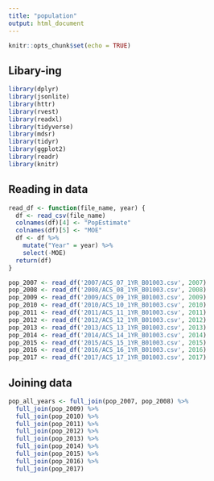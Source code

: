 ```yaml
---
title: "population"
output: html_document
---
```


```r
knitr::opts_chunk$set(echo = TRUE)
```

## Libary-ing

```r
library(dplyr)
library(jsonlite)
library(httr)
library(rvest)
library(readxl)
library(tidyverse)
library(mdsr)   
library(tidyr)
library(ggplot2)
library(readr)
library(knitr)
```

## Reading in data

```r

read_df <- function(file_name, year) {
  df <- read_csv(file_name) 
  colnames(df)[4] <- "PopEstimate" 
  colnames(df)[5] <- "MOE" 
  df <- df %>% 
    mutate("Year" = year) %>% 
    select(-MOE)
  return(df)
}

pop_2007 <- read_df('2007/ACS_07_1YR_B01003.csv', 2007)
pop_2008 <- read_df('2008/ACS_08_1YR_B01003.csv', 2008)
pop_2009 <- read_df('2009/ACS_09_1YR_B01003.csv', 2009)
pop_2010 <- read_df('2010/ACS_10_1YR_B01003.csv', 2010)
pop_2011 <- read_df('2011/ACS_11_1YR_B01003.csv', 2011)
pop_2012 <- read_df('2012/ACS_12_1YR_B01003.csv', 2012)
pop_2013 <- read_df('2013/ACS_13_1YR_B01003.csv', 2013)
pop_2014 <- read_df('2014/ACS_14_1YR_B01003.csv', 2014)
pop_2015 <- read_df('2015/ACS_15_1YR_B01003.csv', 2015)
pop_2016 <- read_df('2016/ACS_16_1YR_B01003.csv', 2016)
pop_2017 <- read_df('2017/ACS_17_1YR_B01003.csv', 2017)

```

## Joining data
```r
pop_all_years <- full_join(pop_2007, pop_2008) %>%
  full_join(pop_2009) %>%
  full_join(pop_2010) %>%
  full_join(pop_2011) %>%
  full_join(pop_2012) %>%
  full_join(pop_2013) %>%
  full_join(pop_2014) %>%
  full_join(pop_2015) %>%
  full_join(pop_2016) %>%
  full_join(pop_2017)
```

